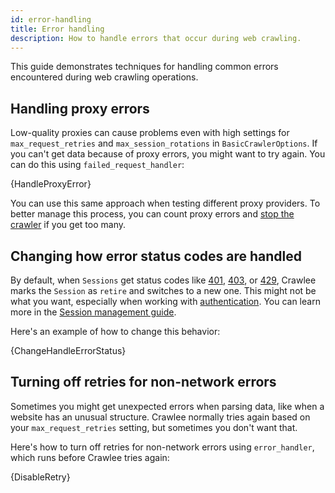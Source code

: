 ```yaml
---
id: error-handling
title: Error handling
description: How to handle errors that occur during web crawling.
---
```




This guide demonstrates techniques for handling common errors encountered during web crawling operations.

## Handling proxy errors

Low-quality proxies can cause problems even with high settings for `max_request_retries` and `max_session_rotations` in <ApiLink to="class/BasicCrawlerOptions">`BasicCrawlerOptions`</ApiLink>. If you can't get data because of proxy errors, you might want to try again. You can do this using <ApiLink to="class/BasicCrawler#failed_request_handler">`failed_request_handler`</ApiLink>:

<RunnableCodeBlock className="language-python" language="python">
    {HandleProxyError}
</RunnableCodeBlock>

You can use this same approach when testing different proxy providers. To better manage this process, you can count proxy errors and [stop the crawler](../examples/crawler-stop) if you get too many.

## Changing how error status codes are handled

By default, when <ApiLink to="class/Session">`Sessions`</ApiLink> get status codes like [401](https://developer.mozilla.org/en-US/docs/Web/HTTP/Reference/Status/401), [403](https://developer.mozilla.org/en-US/docs/Web/HTTP/Reference/Status/403), or [429](https://developer.mozilla.org/en-US/docs/Web/HTTP/Reference/Status/429), Crawlee marks the <ApiLink to="class/Session">`Session`</ApiLink> as `retire` and switches to a new one. This might not be what you want, especially when working with [authentication](./logging-in-with-a-crawler). You can learn more in the [Session management guide](./session-management).

Here's an example of how to change this behavior:

<RunnableCodeBlock className="language-python" language="python">
    {ChangeHandleErrorStatus}
</RunnableCodeBlock>

## Turning off retries for non-network errors

Sometimes you might get unexpected errors when parsing data, like when a website has an unusual structure. Crawlee normally tries again based on your `max_request_retries` setting, but sometimes you don't want that.

Here's how to turn off retries for non-network errors using <ApiLink to="class/BasicCrawler#error_handler">`error_handler`</ApiLink>, which runs before Crawlee tries again:

<RunnableCodeBlock className="language-python" language="python">
    {DisableRetry}
</RunnableCodeBlock>
